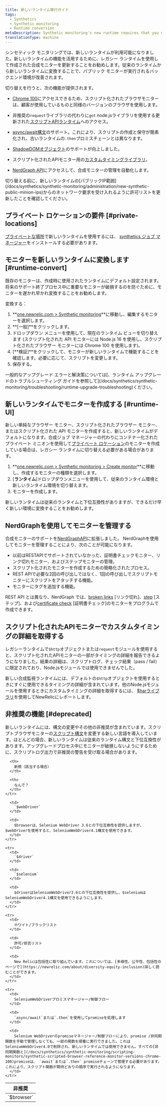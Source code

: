 ```yaml
---
title: 新しいランタイム移行ガイド
tags:
  - Synthetics
  - Synthetic monitoring
  - Runtime conversion
metaDescription: Synthetic monitoring's new runtime requires that you make some changes to your already existing monitors.
translationType: machine
---
```


シンセティック モニタリングでは、新しいランタイムが利用可能になりました。新しいランタイムの機能を活用するために、レガシー ランタイムを使用して作成された合成モニターを更新することをお勧めします。従来のランタイムから新しいランタイムに変換することで、パブリック モニターが実行されるバックエンド環境が改善されます。

切り替えを行うと、次の機能が提供されます。

* [Chrome 100](/docs/synthetics/synthetic-monitoring/scripting-monitors/synthetic-scripted-browser-reference-monitor-versions-chrome-100)にアクセスできるため、スクリプト化されたブラウザモニターは、顧客が使用しているものと同様のバージョンのブラウザを使用します。
* 非推奨の`request`ライブラリの代わりに`got` node.jsライブラリを使用する更新された[スクリプトAPIランタイム](/docs/synthetics/synthetic-monitoring/using-monitors/manage-monitor-runtimes#apidependencies)へのアクセス。
* [async/await構文](/docs/synthetics/synthetic-monitoring/using-monitors/manage-monitor-runtimes#browserdependencies)のサポート。これにより、スクリプトの作成と保守が簡素化され、古いランタイムの`.then`プロミスチェーンとは異なります。
* [ShadowDOMオブジェクト](/docs/synthetics/synthetic-monitoring/scripting-monitors/synthetic-scripted-browser-reference-monitor-versions-chrome-100#shadow)のサポートが向上しました。
* スクリプト化されたAPIモニター用の[カスタムタイミングライブラリ](/docs/synthetics/synthetic-monitoring/scripting-monitors/custom-timing-details)。


* [NerdGraph API](/docs/apis/nerdgraph/examples/nerdgraph-synthetics-tutorial)にアクセスして、合成モニターの管理を自動化します。

<Callout variant="important">
  切り替える前に、新しいランタイムの[パブリックIP範囲](/docs/synthetics/synthetic-monitoring/administration/new-synthetic-public-minion-ips)からのネットワーク要求を受け入れるように許可リストを更新したことを確認してください。
</Callout>

## プライベート ロケーションの要件 [#private-locations]

[プライベートな場所](/docs/synthetics/synthetic-monitoring/private-locations/private-locations-overview-monitor-internal-sites-add-new-locations)で新しいランタイムを使用するには、 [synthetics ジョブ マネージャー](/docs/synthetics/synthetic-monitoring/private-locations/install-job-manager)をインストールする必要があります。

## モニターを新しいランタイムに変換します [#runtime-convert]

既存のモニターは、作成時に使用されたランタイムにデフォルト設定されます。将来のサポート終了プロセス中に重要なモニターが破損するのを防ぐために、モニターを遅かれ早かれ変換することをお勧めします。

変換する：

1. **[one.newrelic.com > Synthetic monitoring](https://one.newrelic.com/synthetics-nerdlets)**に移動し、編集するモニターを選択します。
2. **\[一般]**をクリックします。
3. ドロップダウン メニューを使用して、現在のランタイム ビューを切り替えます (スクリプト化された API モニターには Node.js 16 を使用し、スクリプト化されたブラウザー モニターには Chrome 100 を使用します)。
4. \[**検証]**をクリックして、モニターが新しいランタイムで機能することを確認します。必要に応じて、スクリプトを変更します。
5. 保存する。

<Callout variant="tip">
  一般的なアップグレード エラーと解決策については[、ランタイム アップグレードのトラブルシューティング ガイドを参照して](/docs/synthetics/synthetic-monitoring/troubleshooting/runtime-upgrade-troubleshooting)ください。
</Callout>

## 新しいランタイムでモニターを作成する [#runtime-UI]

新しい単純なブラウザー モニター、スクリプト化されたブラウザー モニター、またはスクリプト化された API モニターを作成すると、新しいランタイムがデフォルトになります。合成ジョブ マネージャーの代わりにコンテナー化されたプライベート ミニオンを使用して[プライベート ロケーション](/docs/synthetics/synthetic-monitoring/private-locations/monitor-private-locations)のモニターを作成している場合は、レガシー ランタイムに切り替える必要がある場合があります。

1. **[one.newrelic.com > Synthetic monitoring > Create monitor](https://one.newrelic.com/synthetics-nerdlets/monitor-create)**に移動し、作成するモニターの種類を選択します。
2. \[**ランタイム**]ドロップダウンメニューを使用して、従来のランタイム環境と新しいランタイム環境を切り替えます。
3. モニターを作成します。

新しいランタイムは従来のランタイムと下位互換性がありますが、できるだけ早く新しい環境に変換することをお勧めします。

## NerdGraphを使用してモニターを管理する

合成モニターのサポートを[NerdGraphAPI](/docs/apis/nerdgraph/examples/nerdgraph-synthetics-tutorial)に拡張しました。 NerdGraphを使用してモニターを管理することにより、次のことが可能になります。

* 以前はRESTAPIでサポートされていなかった、証明書チェックモニター、リンク切れモニター、およびステップモニターの管理。
* スクリプト化されたモニターを作成するための簡略化されたプロセス。
* REST APIで必要な2回の呼び出しではなく、1回の呼び出しでスクリプトモニターにスクリプトをアタッチする機能。
* モニターにタグを追加する機能。

REST API とは異なり、NerdGraph では、[broken links](/docs/apis/nerdgraph/examples/nerdgraph-synthetics-tutorial/#create-broken-links) \[リンク切れ]、[step](/docs/apis/nerdgraph/examples/nerdgraph-synthetics-tutorial/#create-step) \[ステップ]、および[certificate check](/docs/apis/nerdgraph/examples/nerdgraph-synthetics-tutorial/#create-certificate-check) \[証明書チェック]のモニターをプログラムで作成できます。

## スクリプト化されたAPIモニターでカスタムタイミングの詳細を取得する

レガシーランタイムで`$http`オブジェクトまたは`request`モジュールを使用すると、スクリプト化されたAPIモニターの一部がタイミングの詳細を報告できるようになりました。結果の詳細は、スクリプトログ、チェック結果（pass / fail）に限定されており、Node.jsモジュールでは使用できませんでした。

新しい合成監視ランタイムには、デフォルトの`$http`オブジェクトを使用するときにすぐに使用できるタイミングの詳細が含まれています。他のNode.jsモジュールを使用するときにカスタムタイミングの詳細を取得するには、 [$harライブラリ](/docs/synthetics/synthetic-monitoring/scripting-monitors/custom-timing-details)を使用してNewRelicにレポートします。

## 非推奨の機能 [#deprecated]

新しいランタイムには、構文の変更やその他の非推奨が含まれています。スクリプトブラウザモニターの[スクリプト構文](/docs/synthetics/synthetic-monitoring/scripting-monitors/synthetic-scripted-browser-reference-monitor-versions-chrome-100)を変更する新しい言語を導入しています。ほとんどの場合、新しいランタイムは従来のランタイム構文と下位互換性があります。アップグレードプロセス中にモニターが破損しないようにするために、スクリプトログ出力で非推奨の警告を受け取る場合があります。

<table>
  <thead>
    <tr>
      <th style={{ width: "100px" }}>
        非推奨
      </th>

      <th>
        新規（該当する場合）
      </th>

      <th>
        なんで？
      </th>
    </tr>
  </thead>

  <tbody>
    <tr>
      <td>
        `$browser`
      </td>

      <td>
        `$webDriver`
      </td>

      <td>
        $browserは、Selenium WebDriver 3.6との下位互換性を提供しますが、$webDriverを使用すると、SeleniumWebDriver4.1構文を使用できます。
      </td>
    </tr>

    <tr>
      <td>
        `$driver`
      </td>

      <td>
        `$selenium`
      </td>

      <td>
        $driverはSeleniumWebDriver3.6との下位互換性を提供し、$seleniumはSeleniumWebDriver4.1構文を使用できるようにします。
      </td>
    </tr>

    <tr>
      <td>
        ホワイト/ブラックリスト
      </td>

      <td>
        許可/拒否リスト
      </td>

      <td>
        New Relicは包括性に取り組んでいます。これについては、[多様性、公平性、包括性のページで](https://newrelic.com/about/diversity-equity-inclusion)詳しく読むことができます。
      </td>
    </tr>

    <tr>
      <td>
        SeleniumWebDriverプロミスマネージャー/制御フロー
      </td>

      <td>
        `async/await`または`.then`を使用してpromiseを処理します
      </td>

      <td>
        Selenium WebDriverのpromiseマネージャー/制御フローにより、promise /非同期関数を手動で管理しなくても、一部の関数を順番に実行できました。これはSeleniumWebDriver4.0で削除され、新しいランタイムでは使用できません。すべての[非同期関数と](/docs/synthetics/synthetic-monitoring/scripting-monitors/synthetic-scripted-browser-reference-monitor-versions-chrome-100)promiseは、 `await`または`.then` promiseチェーンで管理する必要があります。これにより、スクリプト関数が期待どおりの順序で実行されるようになります。
      </td>
    </tr>
  </tbody>
</table>